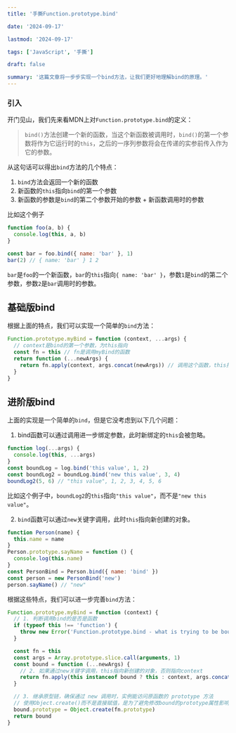 ```yaml
---
title: '手撕Function.prototype.bind'

date: '2024-09-17'

lastmod: '2024-09-17'

tags: ['JavaScript', '手撕']

draft: false

summary: '这篇文章将一步步实现一个bind方法，让我们更好地理解bind的原理。'
---
```


### 引入

开门见山，我们先来看MDN上对`Function.prototype.bind`的定义：

> `bind()`方法创建一个新的函数，当这个新函数被调用时，`bind()`的第一个参数将作为它运行时的`this`，之后的一序列参数将会在传递的实参前传入作为它的参数。

从这句话可以得出`bind`方法的几个特点：

1. `bind`方法会返回一个新的函数
2. 新函数的`this`指向`bind`的第一个参数
3. 新函数的参数是`bind`的第二个参数开始的参数 + 新函数调用时的参数

比如这个例子

```javascript
function foo(a, b) {
  console.log(this, a, b)
}

const bar = foo.bind({ name: 'bar' }, 1)
bar(2) // { name: 'bar' } 1 2
```

`bar`是`foo`的一个新函数，`bar`的`this`指向`{ name: 'bar' }`，参数`1`是`bind`的第二个参数，参数`2`是`bar`调用时的参数。

## 基础版bind

根据上面的特点，我们可以实现一个简单的`bind`方法：

```javascript
Function.prototype.myBind = function (context, ...args) {
  // context是bind的第一个参数，为this指向
  const fn = this // fn是调用myBind的函数
  return function (...newArgs) {
    return fn.apply(context, args.concat(newArgs)) // 调用这个函数，this指向context，参数是args和newArgs的合并
  }
}
```

## 进阶版bind

上面的实现是一个简单的`bind`，但是它没考虑到以下几个问题：

1. bind函数可以通过调用进一步绑定参数，此时新绑定的`this`会被忽略。

```javascript
function log(...args) {
  console.log(this, ...args)
}
const boundLog = log.bind('this value', 1, 2)
const boundLog2 = boundLog.bind('new this value', 3, 4)
boundLog2(5, 6) // "this value", 1, 2, 3, 4, 5, 6
```

比如这个例子中，`boundLog2`的`this`指向`"this value"`，而不是`"new this value"`。

2. `bind`函数可以通过`new`关键字调用，此时`this`指向新创建的对象。

```javascript
function Person(name) {
  this.name = name
}
Person.prototype.sayName = function () {
  console.log(this.name)
}
const PersonBind = Person.bind({ name: 'bind' })
const person = new PersonBind('new')
person.sayName() // "new"
```

根据这些特点，我们可以进一步完善`bind`方法：

```javascript
Function.prototype.myBind = function (context) {
  // 1. 判断调用bind的是否是函数
  if (typeof this !== 'function') {
    throw new Error('Function.prototype.bind - what is trying to be bound is not callable')
  }

  const fn = this
  const args = Array.prototype.slice.call(arguments, 1)
  const bound = function (...newArgs) {
    // 2. 如果通过new关键字调用，this指向新创建的对象，否则指向context
    return fn.apply(this instanceof bound ? this : context, args.concat(newArgs))
  }

  // 3. 继承原型链，确保通过 new 调用时，实例能访问原函数的 prototype 方法
  // 使用Object.create()而不是直接赋值，是为了避免修改bound的prototype属性影响原函数的prototype属性
  bound.prototype = Object.create(fn.prototype)
  return bound
}
```
